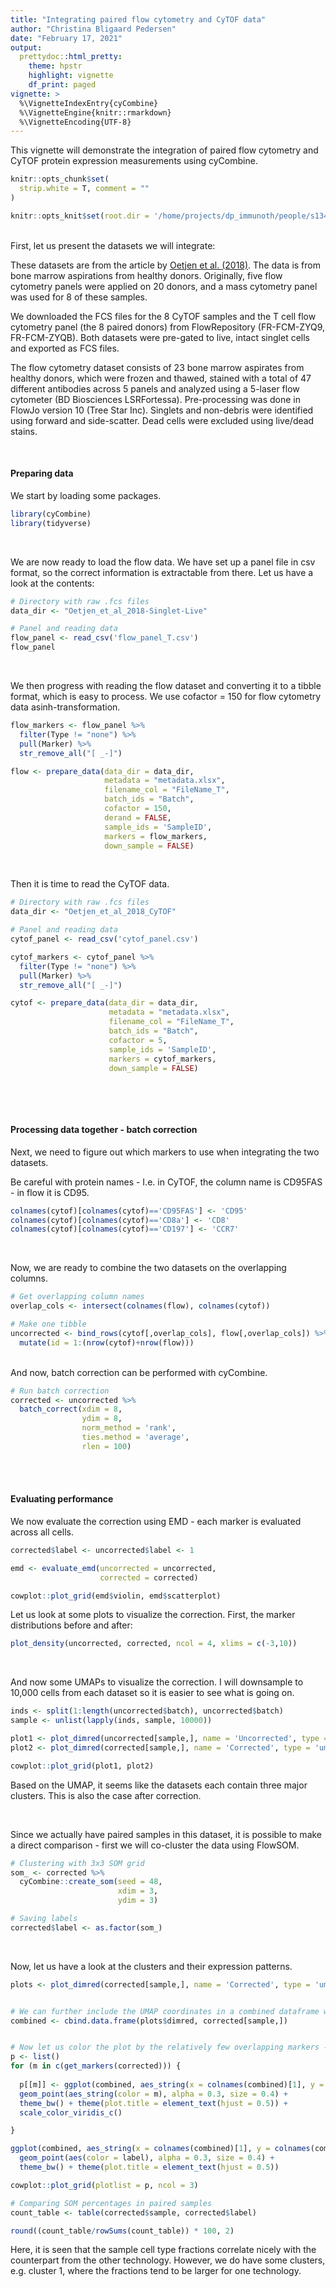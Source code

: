```yaml
---
title: "Integrating paired flow cytometry and CyTOF data"
author: "Christina Bligaard Pedersen"
date: "February 17, 2021"
output: 
  prettydoc::html_pretty:
    theme: hpstr
    highlight: vignette
    df_print: paged
vignette: >
  %\VignetteIndexEntry{cyCombine}
  %\VignetteEngine{knitr::rmarkdown}
  %\VignetteEncoding{UTF-8}
---
```



This vignette will demonstrate the integration of paired flow cytometry and CyTOF protein expression measurements using cyCombine.

```r
knitr::opts_chunk$set(
  strip.white = T, comment = ""
)

knitr::opts_knit$set(root.dir = '/home/projects/dp_immunoth/people/s134891/cycombine/flow_cytof/')

```


<br>
First, let us present the datasets we will integrate:

These datasets are from the article by [Oetjen et al. (2018)](https://doi.org/10.1172/jci.insight.124928). The data is from bone marrow aspirations from healthy donors. Originally, five flow cytometry panels were applied on 20 donors, and a mass cytometry panel was used for 8 of these samples.

We downloaded the FCS files for the 8 CyTOF samples and the T cell flow cytometry panel (the 8 paired donors) from FlowRepository (FR-FCM-ZYQ9, FR-FCM-ZYQB). Both datasets were pre-gated to live, intact singlet cells and exported as FCS files.

The flow cytometry dataset consists of 23 bone marrow aspirates from healthy donors, which were frozen and thawed, stained with a total of 47 different antibodies across 5 panels and analyzed using a 5-laser flow cytometer (BD Biosciences LSRFortessa). Pre-processing was done in FlowJo version 10 (Tree Star Inc). Singlets and non-debris were identified using forward and side-scatter. Dead cells were excluded using live/dead stains.


<br>

#### Preparing data

We start by loading some packages.

```r
library(cyCombine)
library(tidyverse)

```


<br>

We are now ready to load the flow data. We have set up a panel file in csv format, so the correct information is extractable from there. Let us have a look at the contents:

```r
# Directory with raw .fcs files
data_dir <- "Oetjen_et_al_2018-Singlet-Live"

# Panel and reading data
flow_panel <- read_csv('flow_panel_T.csv')
flow_panel
```

<br>

We then progress with reading the flow dataset and converting it to a tibble format, which is easy to process. We use cofactor = 150 for flow cytometry data asinh-transformation.


```r
flow_markers <- flow_panel %>% 
  filter(Type != "none") %>% 
  pull(Marker) %>% 
  str_remove_all("[ _-]")

flow <- prepare_data(data_dir = data_dir,
                     metadata = "metadata.xlsx",
                     filename_col = "FileName_T",
                     batch_ids = "Batch",
                     cofactor = 150,
                     derand = FALSE,
                     sample_ids = 'SampleID',
                     markers = flow_markers,
                     down_sample = FALSE)

```


<br>

Then it is time to read the CyTOF data.

```r
# Directory with raw .fcs files
data_dir <- "Oetjen_et_al_2018_CyTOF"

# Panel and reading data
cytof_panel <- read_csv('cytof_panel.csv')

cytof_markers <- cytof_panel %>% 
  filter(Type != "none") %>% 
  pull(Marker) %>% 
  str_remove_all("[ _-]")

cytof <- prepare_data(data_dir = data_dir,
                      metadata = "metadata.xlsx",
                      filename_col = "FileName_T",
                      batch_ids = "Batch",
                      cofactor = 5,
                      sample_ids = 'SampleID',
                      markers = cytof_markers,
                      down_sample = FALSE)



```


<br><br>

#### Processing data together - batch correction

Next, we need to figure out which markers to use when integrating the two datasets. 

Be careful with protein names - I.e. in CyTOF, the column name is CD95FAS - in flow it is CD95.

```r
colnames(cytof)[colnames(cytof)=='CD95FAS'] <- 'CD95'
colnames(cytof)[colnames(cytof)=='CD8a'] <- 'CD8'
colnames(cytof)[colnames(cytof)=='CD197'] <- 'CCR7'

```

<br>

Now, we are ready to combine the two datasets on the overlapping columns.

```r
# Get overlapping column names
overlap_cols <- intersect(colnames(flow), colnames(cytof))

# Make one tibble
uncorrected <- bind_rows(cytof[,overlap_cols], flow[,overlap_cols]) %>%
  mutate(id = 1:(nrow(cytof)+nrow(flow)))

```

<br>
And now, batch correction can be performed with cyCombine.

```r
# Run batch correction
corrected <- uncorrected %>%
  batch_correct(xdim = 8,
                ydim = 8,
                norm_method = 'rank',
                ties.method = 'average',
                rlen = 100)

```

<br><br>

#### Evaluating performance

We now evaluate the correction using EMD - each marker is evaluated across all cells.

```r
corrected$label <- uncorrected$label <- 1

emd <- evaluate_emd(uncorrected = uncorrected,
                    corrected = corrected)

cowplot::plot_grid(emd$violin, emd$scatterplot)

```

Let us look at some plots to visualize the correction. First, the marker distributions before and after:

```r
plot_density(uncorrected, corrected, ncol = 4, xlims = c(-3,10))

```

<br>

And now some UMAPs to visualize the correction. I will downsample to 10,000 cells from each dataset so it is easier to see what is going on.

```r
inds <- split(1:length(uncorrected$batch), uncorrected$batch)
sample <- unlist(lapply(inds, sample, 10000))

plot1 <- plot_dimred(uncorrected[sample,], name = 'Uncorrected', type = 'umap')
plot2 <- plot_dimred(corrected[sample,], name = 'Corrected', type = 'umap')

cowplot::plot_grid(plot1, plot2)
```

Based on the UMAP, it seems like the datasets each contain three major clusters. This is also the case after correction.


<br>

Since we actually have paired samples in this dataset, it is possible to make a direct comparison - first we will co-cluster the data using FlowSOM.


```r
# Clustering with 3x3 SOM grid 
som_ <- corrected %>%
  cyCombine::create_som(seed = 48,
                        xdim = 3,
                        ydim = 3)

# Saving labels
corrected$label <- as.factor(som_)
```


<br> 

Now, let us have a look at the clusters and their expression patterns.

```r
plots <- plot_dimred(corrected[sample,], name = 'Corrected', type = 'umap', plot = 'CD3', return_coord = T)


# We can further include the UMAP coordinates in a combined dataframe with both imputed datasets. Again, we downsample to avoid too many cells cluttering the view (the same indeces are used as before)
combined <- cbind.data.frame(plots$dimred, corrected[sample,])


# Now let us color the plot by the relatively few overlapping markers - and the cluster labels
p <- list()
for (m in c(get_markers(corrected))) {
  
  p[[m]] <- ggplot(combined, aes_string(x = colnames(combined)[1], y = colnames(combined)[2])) +
  geom_point(aes_string(color = m), alpha = 0.3, size = 0.4) +
  theme_bw() + theme(plot.title = element_text(hjust = 0.5)) + 
  scale_color_viridis_c()

}

ggplot(combined, aes_string(x = colnames(combined)[1], y = colnames(combined)[2])) +
  geom_point(aes(color = label), alpha = 0.3, size = 0.4) +
  theme_bw() + theme(plot.title = element_text(hjust = 0.5))

```


```r
cowplot::plot_grid(plotlist = p, ncol = 3)

```




```r
# Comparing SOM percentages in paired samples
count_table <- table(corrected$sample, corrected$label)

round((count_table/rowSums(count_table)) * 100, 2)

```

Here, it is seen that the sample cell type fractions correlate nicely with the counterpart from the other technology. However, we do have some clusters, e.g. cluster 1, where the fractions tend to be larger for one technology.

<br>


